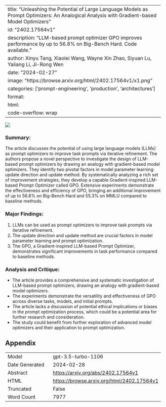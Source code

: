 
---
title: "Unleashing the Potential of Large Language Models as Prompt Optimizers: An Analogical Analysis with Gradient-based Model Optimizers"
id: "2402.17564v1"
description: "LLM-based prompt optimizer GPO improves performance by up to 56.8% on Big-Bench Hard. Code available."
author: Xinyu Tang, Xiaolei Wang, Wayne Xin Zhao, Siyuan Lu, Yaliang Li, Ji-Rong Wen
date: "2024-02-27"
image: "https://browse.arxiv.org/html/2402.17564v1/x1.png"
categories: ['prompt-engineering', 'production', 'architectures']
format:
  html:
    code-overflow: wrap
---

![](https://browse.arxiv.org/html/2402.17564v1/x1.png)

### Summary:
The article discusses the potential of using large language models (LLMs) as prompt optimizers to improve task prompts via iterative refinement. The authors propose a novel perspective to investigate the design of LLM-based prompt optimizers by drawing an analogy with gradient-based model optimizers. They identify two pivotal factors in model parameter learning: update direction and update method. By systematically analyzing a rich set of improvement strategies, they develop a capable Gradient-inspired LLM-based Prompt Optimizer called GPO. Extensive experiments demonstrate the effectiveness and efficiency of GPO, bringing an additional improvement of up to 56.8% on Big-Bench Hard and 55.3% on MMLU compared to baseline methods.

### Major Findings:
1. LLMs can be used as prompt optimizers to improve task prompts via iterative refinement.
2. The update direction and update method are crucial factors in model parameter learning and prompt optimization.
3. The GPO, a Gradient-inspired LLM-based Prompt Optimizer, demonstrates significant improvements in task performance compared to baseline methods.

### Analysis and Critique:
- The article provides a comprehensive and systematic investigation of LLM-based prompt optimizers, drawing an analogy with gradient-based model optimizers.
- The experiments demonstrate the versatility and effectiveness of GPO across diverse tasks, models, and initial prompts.
- The article lacks a discussion of potential ethical implications or biases in the prompt optimization process, which could be a potential area for further research and consideration.
- The study could benefit from further exploration of advanced model optimizers and their application to prompt optimization.

## Appendix

|          |          |
|----------|----------|
| Model     | gpt-3.5-turbo-1106       |
| Date Generated     | 2024-02-28       |
| Abstract | [https://arxiv.org/abs/2402.17564v1](https://arxiv.org/abs/2402.17564v1)        |
| HTML     | [https://browse.arxiv.org/html/2402.17564v1](https://browse.arxiv.org/html/2402.17564v1)       |
| Truncated       | False       |
| Word Count       | 7977       |